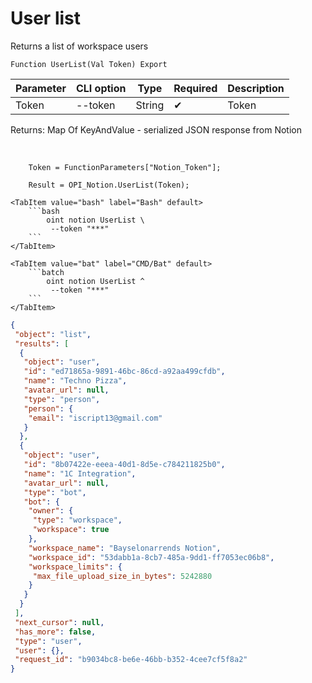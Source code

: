 ﻿---
sidebar_position: 1
description: User list and other functions to work with Notion in the Open Integration Package, a free open-source integration library for 1C:Enterprise 8, OneScript and CLI
keywords: [1C, 1С, 1С:Enterprise, 1С:Enterprise 8.3, API, Integration, Services, Exchange, OneScript, CLI, Notion]
---


# User list
 Returns a list of workspace users



`Function UserList(Val Token) Export`

  | Parameter | CLI option | Type | Required | Description |
  |-|-|-|-|-|
  | Token | --token | String | &#x2714; | Token |

  
  Returns:  Map Of KeyAndValue - serialized JSON response from Notion

<br/>



```bsl title="1C:Enterprise/OneScript code example"
    Token = FunctionParameters["Notion_Token"];

    Result = OPI_Notion.UserList(Token);
```
 

 <Tabs>
  
    <TabItem value="bash" label="Bash" default>
        ```bash
            oint notion UserList \
             --token "***"
        ```
    </TabItem>
  
    <TabItem value="bat" label="CMD/Bat" default>
        ```batch
            oint notion UserList ^
             --token "***"
        ```
    </TabItem>
</Tabs>


```json title="Result"
{
 "object": "list",
 "results": [
  {
   "object": "user",
   "id": "ed71865a-9891-46bc-86cd-a92aa499cfdb",
   "name": "Techno Pizza",
   "avatar_url": null,
   "type": "person",
   "person": {
    "email": "iscript13@gmail.com"
   }
  },
  {
   "object": "user",
   "id": "8b07422e-eeea-40d1-8d5e-c784211825b0",
   "name": "1C Integration",
   "avatar_url": null,
   "type": "bot",
   "bot": {
    "owner": {
     "type": "workspace",
     "workspace": true
    },
    "workspace_name": "Bayselonarrends Notion",
    "workspace_id": "53dabb1a-8cb7-485a-9dd1-ff7053ec06b8",
    "workspace_limits": {
     "max_file_upload_size_in_bytes": 5242880
    }
   }
  }
 ],
 "next_cursor": null,
 "has_more": false,
 "type": "user",
 "user": {},
 "request_id": "b9034bc8-be6e-46bb-b352-4cee7cf5f8a2"
}
```
